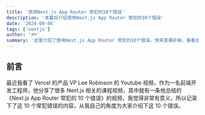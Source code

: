 ```yaml
---
title: '使用Next.js App Router 常犯的10个错误'
description: '本篇将介绍使用Next.js App Router 常犯的10个错误'
date: '2024-09-06'
tags: ['nextjs']
author: '🐟'
summary: '这里介绍了使用Next.js App Router 常犯的10个错误，快来查漏补缺，看看自己犯过的几个错误吧。'
---
```


## 前言

最近我看了 Vercel 的产品 VP Lee Robinson 的 Youtube 视频，作为一名前端开发工程师，他分享了很多 Next.js 相关的课程视频，其中就有一条他总结的《Next.js App Router 常犯的 10 个错误》的视频，我觉得非常有意义，所以记录下了这 10 个常犯错误的内容，从我自己的角度为大家介绍下这 10 个错误。

